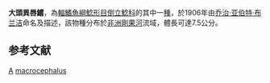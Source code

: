 {{Speciesbox 
| taxon = Atopochilus macrocephalus
| status = DD
| status_system = IUCN3.1
| authority = [[乔治·亚伯特·布兰洁|Boulenger]], 1906
}}
'''大頭異唇鱨'''，為[[輻鰭魚綱|輻鰭魚綱]][[鯰形目|鯰形目]][[倒立鯰科|倒立鯰科]]的其中一[[種|種]]，於1906年由[[乔治·亚伯特·布兰洁|乔治·亚伯特·布兰洁]]命名及描述，該物種分布於[[非洲|非洲]][[剛果河|剛果河]]流域，體長可達7.5公分。

==参考文献==
{{Reflist}}
{{Taxonbar}}

[[Category:1906年描述的魚類|A]]
[[Category:異唇鱨屬|macrocephalus]]